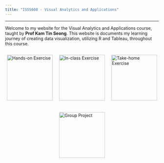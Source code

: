 ```yaml
---
title: "ISSS608 - Visual Analytics and Applications"
---
```


------------------------------------------------------------------------

Welcome to my website for the Visual Analytics and Applications course, taught by **Prof Kam Tin Seong**. This website is documents my learning journey of creating data visualization, utilizing R and Tableau, throughout this course.

::: {style="display: flex; justify-content: space-around; gap: 10px; flex-wrap: wrap;"}
<a href="Hands-on_Ex/Hands-on_Ex00.html"> <img src="Images/Hands-On_Ex_Cat.png" alt="Hands-on Exercise" width="150"/> </a>

<a href="In-class_Ex/In-class_Ex01/In-class_Ex01.html"> <img src="Images/In-Class_Ex_Cat.png" alt="In-class Exercise" width="150"/> </a>

<a href="Take-home_Ex/Take-home_Ex01/Take-home_Ex01.html"> <img src="Images/Take-Home_Ex_Cat.png" alt="Take-home Exercise" width="150"/> </a>

<a href="Group_Project/Group_Project01.html"> <img src="Images/Group-Project_Cat.png" alt="Group Project" width="150"/> </a>
:::
